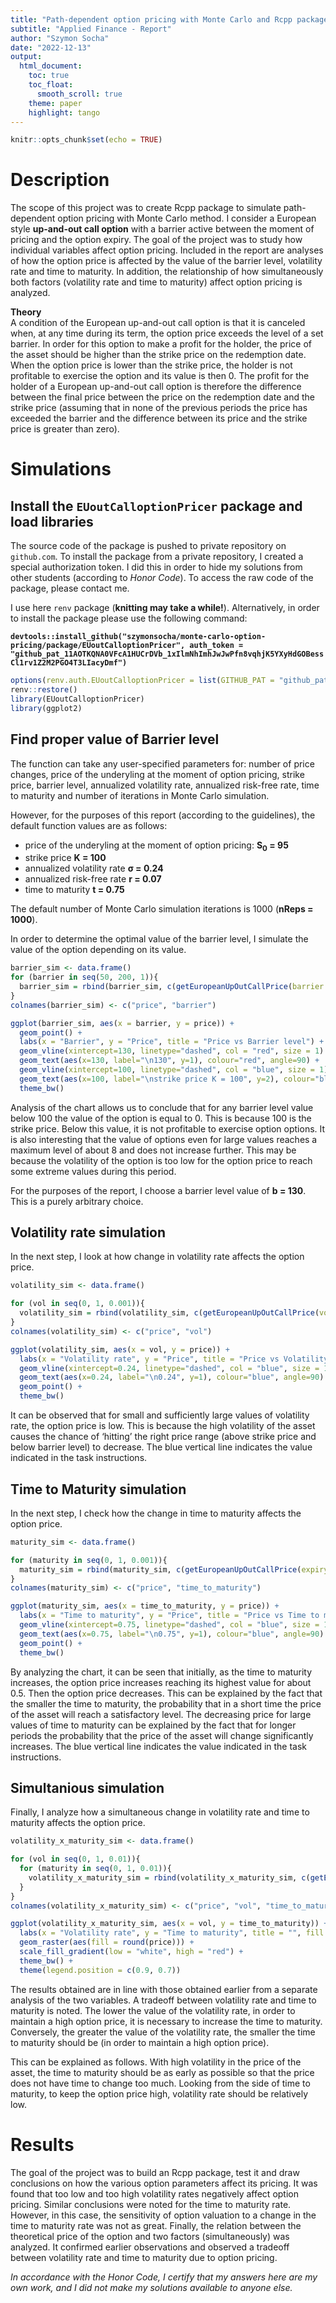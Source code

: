 ```yaml
---
title: "Path-dependent option pricing with Monte Carlo and Rcpp package"
subtitle: "Applied Finance - Report"
author: "Szymon Socha"
date: "2022-12-13"
output: 
  html_document:
    toc: true
    toc_float:
      smooth_scroll: true
    theme: paper
    highlight: tango
---
```


```r
knitr::opts_chunk$set(echo = TRUE)
```

# Description

The scope of this project was to create Rcpp package to simulate path-dependent option pricing with Monte Carlo method.
I consider a European style **up-and-out call option** with a barrier active between the moment of pricing and the option expiry.
The goal of the project was to study how individual variables affect option pricing. Included in the report are analyses of how the option price is affected by the value of the barrier level, volatility rate and time to maturity. In addition, the relationship of how simultaneously both factors (volatility rate and time to maturity) affect option pricing is analyzed. 

**Theory**
<br> A condition of the European up-and-out call option is that it is canceled when, at any time during its term, the option price exceeds the level of a set barrier. In order for this option to make a profit for the holder, the price of the asset should be higher than the strike price on the redemption date. When the option price is lower than the strike price, the holder is not profitable to exercise the option and its value is then 0. The profit for the holder of a European up-and-out call option is therefore the difference between the final price between the price on the redemption date and the strike price (assuming that in none of the previous periods the price has exceeded the barrier and the difference between its price and the strike price is greater than zero).

# Simulations

## Install the `EUoutCalloptionPricer` package and load libraries

The source code of the package is pushed to private repository on `github.com`. To install the package from a private repository, I created a special authorization token. I did this in order to hide my solutions from other students (according to *Honor Code*). To access the raw code of the package, please contact me.

I use here `renv` package (**knitting may take a while!**). Alternatively, in order to install the package please use the following command:

**`devtools::install_github("szymonsocha/monte-carlo-option-pricing/package/EUoutCalloptionPricer", auth_token = "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")`**

```r
options(renv.auth.EUoutCalloptionPricer = list(GITHUB_PAT = "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"))
renv::restore()
library(EUoutCalloptionPricer)
library(ggplot2)
```

## Find proper value of Barrier level

The function can take any user-specified parameters for: number of price changes, price of the underyling at the moment of option pricing, strike price, barrier level, annualized volatility rate, annualized risk-free rate, time to maturity and number of iterations in Monte Carlo simulation.

However, for the purposes of this report (according to the guidelines), the default function values are as follows:

* price of the underyling at the moment of option pricing: **S<sub>0</sub> = 95**
* strike price **K = 100**
* annualized volatility rate **σ = 0.24**
* annualized risk-free rate **r = 0.07**
* time to maturity **t = 0.75**

The default number of Monte Carlo simulation iterations is 1000 (**nReps = 1000**).

In order to determine the optimal value of the barrier level, I simulate the value of the option depending on its value.

```r
barrier_sim <- data.frame()
for (barrier in seq(50, 200, 1)){
  barrier_sim = rbind(barrier_sim, c(getEuropeanUpOutCallPrice(barrier = barrier), barrier))
}
colnames(barrier_sim) <- c("price", "barrier")
```

```r
ggplot(barrier_sim, aes(x = barrier, y = price)) +
  geom_point() +
  labs(x = "Barrier", y = "Price", title = "Price vs Barrier level") +
  geom_vline(xintercept=130, linetype="dashed", col = "red", size = 1) +
  geom_text(aes(x=130, label="\n130", y=1), colour="red", angle=90) +
  geom_vline(xintercept=100, linetype="dashed", col = "blue", size = 1) +
  geom_text(aes(x=100, label="\nstrike price K = 100", y=2), colour="blue", angle=90) +
  theme_bw()
```

Analysis of the chart allows us to conclude that for any barrier level value below 100 the value of the option is equal to 0. This is because 100 is the strike price. Below this value, it is not profitable to exercise option options. It is also interesting that the value of options even for large values reaches a maximum level of about 8 and does not increase further. This may be because the volatility of the option is too low for the option price to reach some extreme values during this period.

For the purposes of the report, I choose a barrier level value of **b = 130**. This is a purely arbitrary choice.


## Volatility rate simulation

In the next step, I look at how change in volatility rate affects the option price.

```r
volatility_sim <- data.frame()

for (vol in seq(0, 1, 0.001)){
  volatility_sim = rbind(volatility_sim, c(getEuropeanUpOutCallPrice(vol = vol), vol))
}
colnames(volatility_sim) <- c("price", "vol")
```

```r
ggplot(volatility_sim, aes(x = vol, y = price)) + 
  labs(x = "Volatility rate", y = "Price", title = "Price vs Volatility rate") +
  geom_vline(xintercept=0.24, linetype="dashed", col = "blue", size = 1) +
  geom_text(aes(x=0.24, label="\n0.24", y=1), colour="blue", angle=90) +
  geom_point() +
  theme_bw()
```

It can be observed that for small and sufficiently large values of volatility rate, the option price is low. This is because the high volatility of the asset causes the chance of 'hitting' the right price range (above strike price and below barrier level) to decrease. The blue vertical line indicates the value indicated in the task instructions.


## Time to Maturity simulation

In the next step, I check how the change in time to maturity affects the option price.

```r
maturity_sim <- data.frame()

for (maturity in seq(0, 1, 0.001)){
  maturity_sim = rbind(maturity_sim, c(getEuropeanUpOutCallPrice(expiry = maturity), maturity))
}
colnames(maturity_sim) <- c("price", "time_to_maturity")
```

```r
ggplot(maturity_sim, aes(x = time_to_maturity, y = price)) +
  labs(x = "Time to maturity", y = "Price", title = "Price vs Time to maturity") +
  geom_vline(xintercept=0.75, linetype="dashed", col = "blue", size = 1) +
  geom_text(aes(x=0.75, label="\n0.75", y=1), colour="blue", angle=90) +
  geom_point() +
  theme_bw()
```

By analyzing the chart, it can be seen that initially, as the time to maturity increases, the option price increases reaching its highest value for about 0.5. Then the option price decreases. This can be explained by the fact that the smaller the time to maturity, the probability that in a short time the price of the asset will reach a satisfactory level. The decreasing price for large values of time to maturity can be explained by the fact that for longer periods the probability that the price of the asset will change significantly increases.
The blue vertical line indicates the value indicated in the task instructions.


## Simultanious simulation

Finally, I analyze how a simultaneous change in volatility rate and time to maturity affects the option price.

```r
volatility_x_maturity_sim <- data.frame()

for (vol in seq(0, 1, 0.01)){
  for (maturity in seq(0, 1, 0.01)){
    volatility_x_maturity_sim = rbind(volatility_x_maturity_sim, c(getEuropeanUpOutCallPrice(vol = vol, expiry = maturity), vol, maturity))
  }
}
colnames(volatility_x_maturity_sim) <- c("price", "vol", "time_to_maturity")
```

```r
ggplot(volatility_x_maturity_sim, aes(x = vol, y = time_to_maturity)) +
  labs(x = "Volatility rate", y = "Time to maturity", title = "", fill = "Price") +
  geom_raster(aes(fill = round(price))) +
  scale_fill_gradient(low = "white", high = "red") +
  theme_bw() +
  theme(legend.position = c(0.9, 0.7))
```

The results obtained are in line with those obtained earlier from a separate analysis of the two variables. A tradeoff between volatility rate and time to maturity is noted. The lower the value of the volatility rate, in order to maintain a high option price, it is necessary to increase the time to maturity. Conversely, the greater the value of the volatility rate, the smaller the time to maturity should be (in order to maintain a high option price). 

This can be explained as follows. With high volatility in the price of the asset, the time to maturity should be as early as possible so that the price does not have time to change too much. Looking from the side of time to maturity, to keep the option price high, volatility rate should be relatively low.


# Results

The goal of the project was to build an Rcpp package, test it and draw conclusions on how the various option parameters affect its pricing. It was found that too low and too high volatility rates negatively affect option pricing. Similar conclusions were noted for the time to maturity rate. However, in this case, the sensitivity of option valuation to a change in the time to maturity rate was not as great. Finally, the relation between the theoretical price of the option and two factors (simultaneously) was analyzed. It confirmed earlier observations and observed a tradeoff between volatility rate and time to maturity due to option pricing.


*In accordance with the Honor Code, I certify that my answers here are my own work, and I did not make my solutions available to anyone else.*
